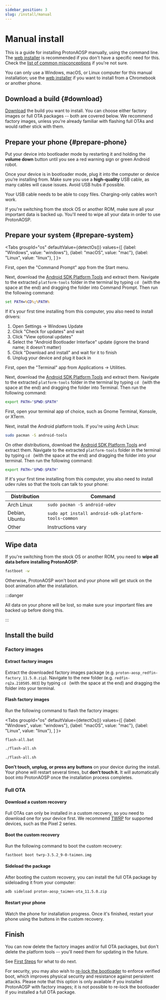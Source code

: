 ```yaml
---
sidebar_position: 3
slug: /install/manual
---
```



# Manual install

This is a guide for installing ProtonAOSP manually, using the command line. The [web installer](web.mdx) is recommended if you don't have a specific need for this. Check the [list of common misconceptions](install.md#web-installer-misconceptions) if you're not sure.

You can only use a Windows, macOS, or Linux computer for this manual installation; use the [web installer](web.mdx) if you want to install from a Chromebook or another phone.

## Download a build {#download}

[Download](../download.md) the build you want to install. You can choose either factory images or full OTA packages -- both are covered below. We recommend factory images, unless you're already familiar with flashing full OTAs and would rather stick with them.

## Prepare your phone {#prepare-phone}

Put your device into bootloader mode by restarting it and holding the **volume down** button until you see a <span className="text--danger">red</span> warning sign or <span className="text--success">green</span> Android robot.

Once your device is in bootloader mode, plug it into the computer or device you’re installing from. Make sure you use a **high-quality** USB cable, as many cables will cause issues. Avoid USB hubs if possible.

Your USB cable needs to be able to copy files. Charging-only cables won’t work.

If you're switching from the stock OS or another ROM, make sure all your important data is backed up. You'll need to wipe all your data in order to use ProtonAOSP.

## Prepare your system {#prepare-system}

<Tabs
  groupId="os"
  defaultValue={detectOs()}
  values={[
    {label: "Windows", value: "windows"},
    {label: "macOS", value: "mac"},
    {label: "Linux", value: "linux"},
  ]
}>
<TabItem value="windows">

First, open the "Command Prompt" app from the Start menu.

Next, download the [Android SDK Platform Tools](https://developer.android.com/studio/releases/platform-tools) and extract them. Navigate to the extracted `platform-tools` folder in the terminal by typing `cd `&nbsp;(with the space at the end) and dragging the folder into Command Prompt. Then run the following command:

```bat
set PATH=%CD%;%PATH%
```

If it's your first time installing from this computer, you also need to install drivers:

1. Open Settings → Windows Update
1. Click "Check for updates" and wait
1. Click "View optional updates"
1. Select the "Android Bootloader Interface" update (ignore the brand name; it doesn't matter)
1. Click "Download and install" and wait for it to finish
1. Unplug your device and plug it back in

</TabItem>
<TabItem value="mac">

First, open the "Terminal" app from Applications -> Utilities.

Next, download the [Android SDK Platform Tools](https://developer.android.com/studio/releases/platform-tools) and extract them. Navigate to the extracted `platform-tools` folder in the terminal by typing `cd `&nbsp;(with the space at the end) and dragging the folder into Terminal. Then run the following command:

```bash
export PATH="$PWD:$PATH"
```

</TabItem>
<TabItem value="linux">

First, open your terminal app of choice, such as Gnome Terminal, Konsole, or XTerm.

Next, install the Android platform tools. If you're using Arch Linux:

```bash
sudo pacman -S android-tools
```

On other distributions, download the [Android SDK Platform Tools](https://developer.android.com/studio/releases/platform-tools) and extract them. Navigate to the extracted `platform-tools` folder in the terminal by typing `cd `&nbsp;(with the space at the end) and dragging the folder into your terminal. Then run the following command:

```bash
export PATH="$PWD:$PATH"
```

If it's your first time installing from this computer, you also need to install udev rules so that the tools can talk to your phone:

| Distribution   | Command |
| -------------- | ------- |
| Arch Linux     | `sudo pacman -S android-udev` |
| Debian, Ubuntu | `sudo apt install android-sdk-platform-tools-common` |
| Other          | Instructions vary |

</TabItem>
</Tabs>

## Wipe data

If you're switching from the stock OS or another ROM, you need to **wipe all data before installing ProtonAOSP**:

```bash
fastboot -w
```

Otherwise, ProtonAOSP won't boot and your phone will get stuck on the boot animation after the installation.

:::danger

All data on your phone will be lost, so make sure your important files are backed up before doing this.

:::

## Install the build

### Factory images

#### Extract factory images

Extract the downloaded factory images package (e.g. `proton-aosp_redfin-factory_11.5.0.zip`). Navigate to the new folder (e.g. `redfin-rq2a.210505.003`) by typing `cd `&nbsp;(with the space at the end) and dragging the folder into your terminal.

#### Flash factory images

Run the following command to flash the factory images:

<Tabs
  groupId="os"
  defaultValue={detectOs()}
  values={[
    {label: "Windows", value: "windows"},
    {label: "macOS", value: "mac"},
    {label: "Linux", value: "linux"},
  ]
}>
<TabItem value="windows">

```batch
flash-all.bat
```

</TabItem>
<TabItem value="mac">

```bash
./flash-all.sh
```

</TabItem>
<TabItem value="linux">

```bash
./flash-all.sh
```

</TabItem>
</Tabs>

**Don’t touch, unplug, or press any buttons** on your device during the install. Your phone will restart several times, but **don’t touch it.** It will automatically boot into ProtonAOSP once the installation process completes.

### Full OTA

#### Download a custom recovery

Full OTAs can only be installed in a custom recovery, so you need to download one for your device first. We recommend [TWRP](https://twrp.me) for supported devices, such as the Pixel 2 series.

#### Boot the custom recovery

Run the following command to boot the custom recovery:

```bash
fastboot boot twrp-3.5.2_9-0-taimen.img
```

#### Sideload the package

After booting the custom recovery, you can install the full OTA package by sideloading it from your computer:

```bash
adb sideload proton-aosp_taimen-ota_11.5.0.zip
```

#### Restart your phone

Watch the phone for installation progress. Once it's finished, restart your phone using the buttons in the custom recovery.

## Finish

You can now delete the factory images and/or full OTA packages, but don't delete the platform tools -- you'll need them for updating in the future.

See [First Steps](getting-started/first-steps.md) for what to do next.

For security, you may also wish to [re-lock the bootloader](../../advanced/verified-boot.md) to enforce verified boot, which improves physical security and resistance against persistent attacks. Please note that this option is only available if you installed ProtonAOSP with factory images; it is not possible to re-lock the bootloader if you installed a full OTA package.
